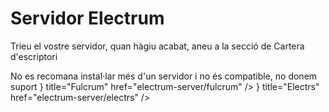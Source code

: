 

# Servidor Electrum

Trieu el vostre servidor, quan hàgiu acabat, aneu a la secció de Cartera
d'escriptori

<Callout type="warning">
No es recomana instal·lar més d'un servidor i no és compatible, no donem suport
</Callout>

<Cards>
    <Card
        icon={<FaFulcrum />}
        title="Fulcrum"
        href="electrum-server/fulcrum"
    />
    <Card
        icon={<FaReact />}
        title="Electrs"
        href="electrum-server/electrs"
    />
</Cards>
